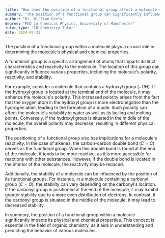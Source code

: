 ```yaml
---
title: "How does the position of a functional group affect a molecule's properties?"
summary: "The position of a functional group can significantly influence a molecule's physical and chemical properties."
author: "Dr. William Davis"
degree: "PhD in Chemical Physics, University of Manchester"
tutor_type: "IB Chemistry Tutor"
date: 2024-07-21
---
```


The position of a functional group within a molecule plays a crucial role in determining the molecule's physical and chemical properties.

A functional group is a specific arrangement of atoms that imparts distinct characteristics and reactivity to the molecule. The location of this group can significantly influence various properties, including the molecule's polarity, reactivity, and stability.

For example, consider a molecule that contains a hydroxyl group ($-OH$). If the hydroxyl group is located at the terminal end of the molecule, it may enhance the molecule's polarity. This increased polarity arises from the fact that the oxygen atom in the hydroxyl group is more electronegative than the hydrogen atom, leading to the formation of a dipole. Such polarity can affect the molecule's solubility in water as well as its boiling and melting points. Conversely, if the hydroxyl group is situated in the middle of the molecule, the overall polarity may decrease, resulting in different physical properties.

The positioning of a functional group also has implications for a molecule's reactivity. In the case of alkenes, the carbon-carbon double bond ($C=C$) serves as the functional group. When this double bond is found at the end of the molecule, it tends to be more reactive, as it is more accessible for reactions with other substances. However, if the double bond is located in the interior of the molecule, the reactivity may be reduced.

Additionally, the stability of a molecule can be influenced by the position of its functional groups. For instance, in a molecule containing a carbonyl group ($C=O$), the stability can vary depending on the carbonyl's location. If the carbonyl group is positioned at the end of the molecule, it may exhibit greater stability due to a more even distribution of electrons. In contrast, if the carbonyl group is situated in the middle of the molecule, it may lead to decreased stability.

In summary, the position of a functional group within a molecule significantly impacts its physical and chemical properties. This concept is essential in the field of organic chemistry, as it aids in understanding and predicting the behavior of various molecules.
    